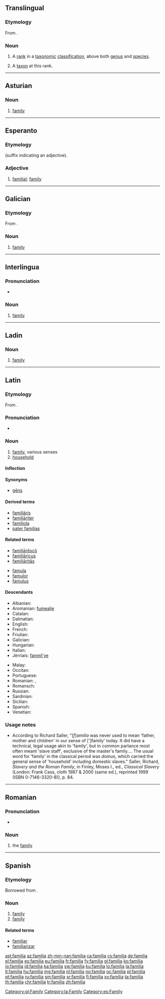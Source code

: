 {{also|família}}
==Translingual==

===Etymology===
From {{etyl|la|mul}} {{term|familia|lang=la}}.

===Noun===
{{head|mul|noun}}

# {{context|taxonomy|lang=mul}} A [[rank]] in a [[taxonomic]] [[classification]], above both [[genus]] and [[species]].
# {{context|taxonomy|lang=mul}} A [[taxon]] at this rank.
----
==Asturian==
{{wikipedia|lang=ast}}

===Noun===
{{ast-noun|f|families}}

# [[family]]
----
==Esperanto==

===Etymology===
{{suffix|familio|a|lang=eo}} (suffix indicating an adjective).

===Adjective===
{{eo-adj}}

# [[familial]]; [[family]] {{gloss|attributively}}
----
==Galician==

===Etymology===
From {{etyl|la|gl}} {{term|familia|lang=la}}.

===Noun===
{{gl-noun|f}}

# [[family]]
[[Category:gl:Family]]
----
==Interlingua==

===Pronunciation===
* {{IPA|/faˈmi.lja/|lang=ia}}

===Noun===
{{ia-noun|s}}

# [[family]]
----
==Ladin==

===Noun===
{{lld-noun|f|families}}

# [[family]]
----
==Latin==

===Etymology===
From {{term|famulus|lang=la}}.

===Pronunciation===
* {{a|Classical}} {{IPA|/faˈmi.li.a/|lang=la}}

===Noun===
{{la-noun|familia|familiae|familiae|f|first}}

# [[family]], various senses
# [[household]]

====Inflection====
{{la-decl-1st|famili}}

====Synonyms====
* {{sense|family}} [[gens|gēns]]

====Derived terms====
* [[familiaris|familiāris]]
* [[familiariter|familiāriter]]
* [[familiola]]
* [[pater familias]]

====Related terms====
{{top2}}
* [[familiaresco|familiārēscō]]
* [[familiaricus|familiāricus]]
* [[familiaritas|familiāritās]]
{{mid2}}
* [[famula]]
* [[famulor]]
* [[famulus]]
{{bottom}}

====Descendants====
{{top2}}
* Albanian: {{l|sq|fëmijë}}
* Aromanian: [[fumealje]]
* Catalan: {{l|ca|família}}
* Dalmatian: {{l|dlm|famalja}}
* English: {{l|en|family}}
* French: {{l|fr|famille}}
* Friulian: {{l|fur|famee}}
* Galician: {{l|gl|familia}}
* Hungarian: {{l|hu|família}}
* Italian: {{l|it|famiglia}}
* Jèrriais: [[fanmil'ye]]
{{mid2}}
* Malay: {{l|ms|famili}}
* Occitan: {{l|oc|familha}}
* Portuguese: {{l|pt|família}}
* Romanian: {{l|ro|familie}}, {{l|ro|femeie}}
* Romansch: {{l|rm|famiglia}}
* Russian: {{l|ru|фамилия|tr=famílija}}
* Sardinian: {{l|sro|famíglia}}
* Sicilian: {{l|scn|famigghia}}
* Spanish: {{l|es|familia}}
* Venetian: {{l|vec|faméja}}
{{bottom}}
===Usage notes===
*According to Richard Saller, "[''f'']''amilia'' was never used to mean 'father, mother and children' in our sense of [']family' today. It did have a technical, legal usage akin to 'family', but in common parlance most often meant 'slave staff', exclusive of the master's family.... The usual word for 'family' in the classical period was ''domus'', which carried the general sense of 'household' including domestic slaves." Saller, Richard, ''Slavery and the Roman Family'', in Finley, Moses I., ed., ''Classical Slavery'' (London: Frank Cass, cloth 1987 & 2000 (same ed.), reprinted 1999 (ISBN 0-7146-3320-8)), p.&nbsp;84.

[[Category:la:Family]]

----

==Romanian==

===Pronunciation===
* {{IPA|[faˈmi.li.a]|lang=ro}}

===Noun===
{{ro-noun-def|f|na|familie}}

# the [[family]]

----

==Spanish==

===Etymology===
Borrowed from {{etyl|la|es}} {{term|familia|lang=la}}.

===Noun===
{{es-noun|f}}

# [[family]] {{gloss|nuclear family}}
# [[family]] {{gloss|group or aggregation of things classed together as kindred or related from possessing in common characteristics which distinguish them from other things of the same order}}

====Related terms====
* [[familiar]]
* [[familiarizar]]

[[Category:es:Family]]

[[ast:familia]]
[[az:familia]]
[[zh-min-nan:familia]]
[[ca:familia]]
[[cs:familia]]
[[de:familia]]
[[el:familia]]
[[es:familia]]
[[eu:familia]]
[[fr:familia]]
[[fy:familia]]
[[gl:familia]]
[[ko:familia]]
[[io:familia]]
[[id:familia]]
[[ka:familia]]
[[sw:familia]]
[[ku:familia]]
[[lo:familia]]
[[la:familia]]
[[lt:familia]]
[[hu:familia]]
[[mg:familia]]
[[nl:familia]]
[[no:familia]]
[[oc:familia]]
[[pl:familia]]
[[pt:familia]]
[[ru:familia]]
[[sm:familia]]
[[sr:familia]]
[[fi:familia]]
[[sv:familia]]
[[ta:familia]]
[[th:familia]]
[[chr:familia]]
[[tr:familia]]
[[zh:familia]]
